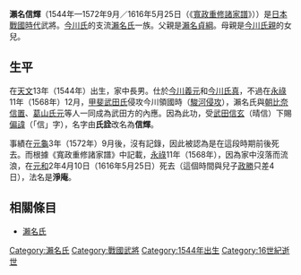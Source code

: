 {{日本武士
|名稱= 瀨名 信輝
|圖片名稱= 
|圖片大小= 
|圖片說明= 
|時代= [[日本戰國時代|日本戰國時代]]
|出生日期= [[天文_(後奈良天皇)|天文]]13年（1544年）
|出生地點= 
|逝世日期= [[元龜|元龜]]3年（1572年）9月？／[[元和_(後水尾天皇)|元和]]2年4月10日（1616年5月25日）（《[[寬政重修諸家譜|寬政重修諸家譜]]》）
|逝世地點= 
|假名= 
|羅馬字= 
|幼名= 虎王
|改名= 氏明？（《寬政重修諸家譜》）→氏詮→信輝
|别名= 源五郎（通稱）
|諡号= 
|神号= 
|戒名= 淨庵（《寬政重修諸家譜》）
|洗禮名= 
|墓所= 
|朝廷官位= [[左衛門佐|左衛門佐]]
|幕府職位= 
|主君= 
|藩= 
|氏族= [[瀨名氏|瀨名氏]]
|父母= 父：[[瀨名貞綱|瀨名貞綱]]（《寬政重修諸家譜》）<BR>母：[[今川氏親|今川氏親]]的女兒
|養父= 
|養母= 
|兄弟= 
|姐妹= 
|正室= [[葛山氏元|葛山氏元]]的女兒
|側室= 
|嗣子= [[瀨名政勝|瀨名政勝]]、[[今川貞國|今川貞國]]、[[惠光|惠光]]、[[小源|小源]]（《寬政重修諸家譜》）
|嗣女= [[與良與兵衛|與良與兵衛]]某妻、[[葛山八郎|葛山八郎]]某室、[[大屋與兵衛|大屋與兵衛]]某室、[[神部吉右衛門|神部吉右衛門]]某室、[[小澤太郎兵衛|小澤太郎兵衛]]某室（《寬政重修諸家譜》）
|養子= 
|養女= 
}}
{{japanese|japanese=瀬名 信輝|kana=せな のぶてる|romaji=Sena Nobuteru|舊寫=瀨名 信輝}}
'''瀨名信輝'''（1544年—1572年9月／1616年5月25日（《[[寬政重修諸家譜|寬政重修諸家譜]]》））是[[日本戰國時代|日本戰國時代]]武將。[[今川氏|今川氏]]的支流[[瀨名氏|瀨名氏]]一族。父親是[[瀨名貞綱|瀨名貞綱]]。母親是[[今川氏親|今川氏親]]的女兒。

== 生平 ==
在[[天文_(後奈良天皇)|天文]]13年（1544年）出生，家中長男。仕於[[今川義元|今川義元]]和[[今川氏真|今川氏真]]，不過在[[永祿|永祿]]11年（1568年）12月，[[甲斐|甲斐]][[武田氏|武田氏]]侵攻今川領國時（[[駿河侵攻|駿河侵攻]]），瀨名氏與[[朝比奈信置|朝比奈信置]]、[[葛山氏元|葛山氏元]]等人一同成為武田方的內應。因為此功，受[[武田信玄|武田信玄]]（晴信）下賜[[偏諱|偏諱]]（「信」字），名字由'''氏詮'''改名為'''信輝'''。

事績在[[元龜|元龜]]3年（1572年）9月後，沒有記錄，因此被認為是在這段時期前後死去。而根據《寬政重修諸家譜》中記載，[[永祿|永祿]]11年（1568年），因為家中沒落而流浪，在[[元和_(後水尾天皇)|元和]]2年4月10日（1616年5月25日）死去（這個時間與兒子[[瀨名政勝|政勝]]只差4日），法名是'''淨庵'''。

== 相關條目 ==
*[[瀨名氏|瀨名氏]]

{{今川氏歷代當主|瀨名氏||？—？}}
[[Category:瀨名氏|Category:瀨名氏]]
[[Category:戰國武將|Category:戰國武將]]
[[Category:1544年出生|Category:1544年出生]]
[[Category:16世紀逝世|Category:16世紀逝世]]